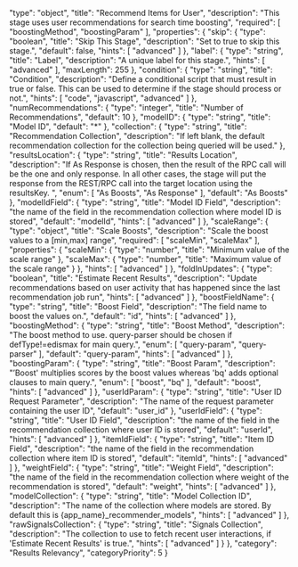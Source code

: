   "type": "object",
  "title": "Recommend Items for User",
  "description": "This stage uses user recommendations for search time boosting",
  "required": [
    "boostingMethod",
    "boostingParam"
  ],
  "properties": {
    "skip": {
      "type": "boolean",
      "title": "Skip This Stage",
      "description": "Set to true to skip this stage.",
      "default": false,
      "hints": [
        "advanced"
      ]
    },
    "label": {
      "type": "string",
      "title": "Label",
      "description": "A unique label for this stage.",
      "hints": [
        "advanced"
      ],
      "maxLength": 255
    },
    "condition": {
      "type": "string",
      "title": "Condition",
      "description": "Define a conditional script that must result in true or false. This can be used to determine if the stage should process or not.",
      "hints": [
        "code",
        "javascript",
        "advanced"
      ]
    },
    "numRecommendations": {
      "type": "integer",
      "title": "Number of Recommendations",
      "default": 10
    },
    "modelID": {
      "type": "string",
      "title": "Model ID",
      "default": "*"
    },
    "collection": {
      "type": "string",
      "title": "Recommendation Collection",
      "description": "If left blank, the default recommendation collection for the collection being queried will be used."
    },
    "resultsLocation": {
      "type": "string",
      "title": "Results Location",
      "description": "If As Response is chosen, then the result of the RPC call will be the one and only response.  In all other cases, the stage will put the response from the REST/RPC call into the target location using the resultsKey. ",
      "enum": [
        "As Boosts",
        "As Response"
      ],
      "default": "As Boosts"
    },
    "modelIdField": {
      "type": "string",
      "title": "Model ID Field",
      "description": "the name of the field in the recommendation collection where model ID is stored",
      "default": "modelId",
      "hints": [
        "advanced"
      ]
    },
    "scaleRange": {
      "type": "object",
      "title": "Scale Boosts",
      "description": "Scale the boost values to a [min,max] range",
      "required": [
        "scaleMin",
        "scaleMax"
      ],
      "properties": {
        "scaleMin": {
          "type": "number",
          "title": "Minimum value of the scale range"
        },
        "scaleMax": {
          "type": "number",
          "title": "Maximum value of the scale range"
        }
      },
      "hints": [
        "advanced"
      ]
    },
    "foldInUpdates": {
      "type": "boolean",
      "title": "Estimate Recent Results",
      "description": "Update recommendations based on user activity that has happened since the last recommendation job run",
      "hints": [
        "advanced"
      ]
    },
    "boostFieldName": {
      "type": "string",
      "title": "Boost Field",
      "description": "The field name to boost the values on.",
      "default": "id",
      "hints": [
        "advanced"
      ]
    },
    "boostingMethod": {
      "type": "string",
      "title": "Boost Method",
      "description": "The boost method to use. query-parser should be chosen if defType!=edismax for main query.",
      "enum": [
        "query-param",
        "query-parser"
      ],
      "default": "query-param",
      "hints": [
        "advanced"
      ]
    },
    "boostingParam": {
      "type": "string",
      "title": "Boost Param",
      "description": "’Boost' multiplies scores by the boost values whereas 'bq' adds optional clauses to main query.",
      "enum": [
        "boost",
        "bq"
      ],
      "default": "boost",
      "hints": [
        "advanced"
      ]
    },
    "userIdParam": {
      "type": "string",
      "title": "User ID Request Parameter",
      "description": "The name of the request parameter containing the user ID",
      "default": "user_id"
    },
    "userIdField": {
      "type": "string",
      "title": "User ID Field",
      "description": "the name of the field in the recommendation collection where user ID is stored",
      "default": "userId",
      "hints": [
        "advanced"
      ]
    },
    "itemIdField": {
      "type": "string",
      "title": "Item ID Field",
      "description": "the name of the field in the recommendation collection where item ID is stored",
      "default": "itemId",
      "hints": [
        "advanced"
      ]
    },
    "weightField": {
      "type": "string",
      "title": "Weight Field",
      "description": "the name of the field in the recommendation collection where weight of the recommendation is stored",
      "default": "weight",
      "hints": [
        "advanced"
      ]
    },
    "modelCollection": {
      "type": "string",
      "title": "Model Collection ID",
      "description": "The name of the collection where models are stored. By default this is {app_name}_recommender_models",
      "hints": [
        "advanced"
      ]
    },
    "rawSignalsCollection": {
      "type": "string",
      "title": "Signals Collection",
      "description": "The collection to use to fetch recent user interactions, if 'Estimate Recent Results' is true.",
      "hints": [
        "advanced"
      ]
    }
  },
  "category": "Results Relevancy",
  "categoryPriority": 5
}

